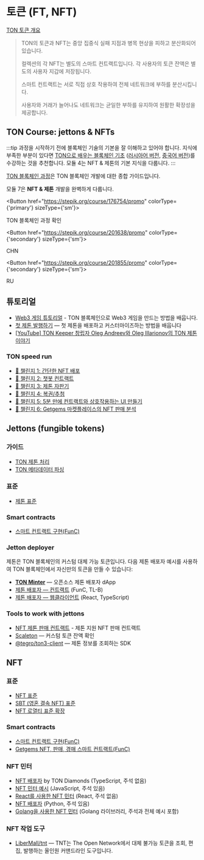 

# 토큰 (FT, NFT)

[TON 토큰 개요](https://telegra.ph/Scalable-DeFi-in-TON-03-30)

> TON의 토큰과 NFT는 중앙 집중식 실패 지점과 병목 현상을 피하고 분산화되어 있습니다.
>
> 컬렉션의 각 NFT는 별도의 스마트 컨트랙트입니다. 각 사용자의 토큰 잔액은 별도의 사용자 지갑에 저장됩니다.
>
> 스마트 컨트랙트는 서로 직접 상호 작용하여 전체 네트워크에 부하를 분산시킵니다.
>
> 사용자와 거래가 늘어나도 네트워크는 균일한 부하를 유지하여 원활한 확장성을 제공합니다.

## TON Course: jettons & NFTs

:::tip
과정을 시작하기 전에 블록체인 기술의 기본을 잘 이해하고 있어야 합니다. 지식에 부족한 부분이 있다면 [TON으로 배우는 블록체인 기초](https://stepik.org/course/201294/promo) ([러시아어 버전](https://stepik.org/course/202221/), [중국어 버전](https://stepik.org/course/200976/))를 수강하는 것을 추천합니다.
모듈 4는 NFT & 제톤의 기본 지식을 다룹니다.
:::

[TON 블록체인 과정](https://stepik.org/course/176754/)은 TON 블록체인 개발에 대한 종합 가이드입니다.

모듈 7은 **NFT & 제톤** 개발을 완벽하게 다룹니다.

<Button href="https://stepik.org/course/176754/promo"
        colorType={'primary'} sizeType={'sm'}>

TON 블록체인 과정 확인

</Button>

<Button href="https://stepik.org/course/201638/promo"
        colorType={'secondary'} sizeType={'sm'}>

CHN

</Button>

<Button href="https://stepik.org/course/201855/promo"
        colorType={'secondary'} sizeType={'sm'}>

RU

</Button>

## 튜토리얼

- [Web3 게임 튜토리얼](/v3/guidelines/dapps/tutorials/web3-game-example) - TON 블록체인으로 Web3 게임을 만드는 방법을 배웁니다.
- [첫 제톤 발행하기](/v3/guidelines/dapps/tutorials/mint-your-first-token/) — 첫 제톤을 배포하고 커스터마이즈하는 방법을 배웁니다
- [[YouTube] TON Keeper 창립자 Oleg Andreev와 Oleg Illarionov의 TON 제톤 이야기](https://www.youtube.com/watch?v=oEO29KmOpv4)

### TON speed run

- [🚩 챌린지 1: 간단한 NFT 배포](https://github.com/romanovichim/TONQuest1)
- [🚩 챌린지 2: 챗봇 컨트랙트](https://github.com/romanovichim/TONQuest2)
- [🚩 챌린지 3: 제톤 자판기](https://github.com/romanovichim/TONQuest3)
- [🚩 챌린지 4: 복권/추첨](https://github.com/romanovichim/TONQuest4)
- [🚩 챌린지 5: 5분 만에 컨트랙트와 상호작용하는 UI 만들기](https://github.com/romanovichim/TONQuest5)
- [🚩 챌린지 6: Getgems 마켓플레이스의 NFT 판매 분석](https://github.com/romanovichim/TONQuest6)

## Jettons (fungible tokens)

### 가이드

- [TON 제톤 처리](/v3/guidelines/dapps/asset-processing/jettons)
- [TON 메타데이터 파싱](/v3/guidelines/dapps/asset-processing/nft-processing/metadata-parsing)

### 표준

- [제톤 표준](https://github.com/ton-blockchain/TEPs/blob/master/text/0074-jettons-standard.md)

### Smart contracts

- [스마트 컨트랙트 구현(FunC)](https://github.com/ton-blockchain/token-contract/)

### Jetton deployer

제톤은 TON 블록체인의 커스텀 대체 가능 토큰입니다. 다음 제톤 배포자 예시를 사용하여 TON 블록체인에서 자신만의 토큰을 만들 수 있습니다:

- **[TON Minter](https://minter.ton.org/)** — 오픈소스 제톤 배포자 dApp
- [제톤 배포자 — 컨트랙트](https://github.com/ton-defi-org/jetton-deployer-contracts) (FunC, TL-B)
- [제톤 배포자 — 웹클라이언트](https://github.com/ton-defi-org/jetton-deployer-webclient) (React, TypeScript)

### Tools to work with jettons

- [NFT 제톤 판매 컨트랙트](https://github.com/dvlkv/nft-jetton-sale-smc) - 제톤 지원 NFT 판매 컨트랙트
- [Scaleton](http://scaleton.io) — 커스텀 토큰 잔액 확인
- [@tegro/ton3-client](https://github.com/TegroTON/ton3-client#jettons-example) — 제톤 정보를 조회하는 SDK

## NFT

### 표준

- [NFT 표준](https://github.com/ton-blockchain/TEPs/blob/master/text/0062-nft-standard.md)
- [SBT (영혼 결속 NFT) 표준](https://github.com/ton-blockchain/TEPs/blob/master/text/0085-sbt-standard.md)
- [NFT 로열티 표준 확장](https://github.com/ton-blockchain/TEPs/blob/master/text/0066-nft-royalty-standard.md)

### Smart contracts

- [스마트 컨트랙트 구현(FunC)](https://github.com/ton-blockchain/token-contract/)
- [Getgems NFT, 판매, 경매 스마트 컨트랙트(FunC)](https://github.com/getgems-io/nft-contracts)

### NFT 민터

- [NFT 배포자](https://github.com/tondiamonds/ton-nft-deployer) by TON Diamonds (TypeScript, 주석 없음)
- [NFT 민터 예시](https://github.com/ton-foundation/token-contract/tree/main/nft/web-example) (JavaScript, 주석 있음)
- [React를 사용한 NFT 민터](https://github.com/tonbuilders/tonbuilders-minter) (React, 주석 없음)
- [NFT 배포자](https://github.com/anomaly-guard/nft-deployer) (Python, 주석 있음)
- [Golang을 사용한 NFT 민터](https://github.com/xssnick/tonutils-go#nft) (Golang 라이브러리, 주석과 전체 예시 포함)

### NFT 작업 도구

- [LiberMall/tnt](https://github.com/LiberMall/tnt) — TNT는 The Open Network에서 대체 불가능 토큰을 조회, 편집, 발행하는 올인원 커맨드라인 도구입니다.

<Feedback />
